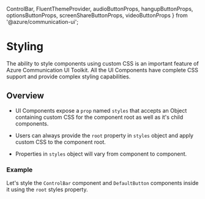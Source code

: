   ControlBar,
  FluentThemeProvider,
  audioButtonProps,
  hangupButtonProps,
  optionsButtonProps,
  screenShareButtonProps,
  videoButtonProps
} from '@azure/communication-ui';



<Meta title="Styling" />

# Styling

The ability to style components using custom CSS is an important feature of Azure Communication UI Toolkit.
All the UI Components have complete CSS support and provide complex styling capabilities.

## Overview

- UI Components expose a `prop` named `styles` that accepts an Object containing custom CSS for the component root as well as it's child components.

- Users can always provide the `root` property in `styles` object and apply custom CSS to the component root.

- Properties in `styles` object will vary from component to component.

### Example

Let's style the `ControlBar` component and `DefaultButton` components inside it using the `root` styles property.

<Source code={StyledControlBarText} />

<Canvas withSource="none">
  <StyledControlBar />
</Canvas>
